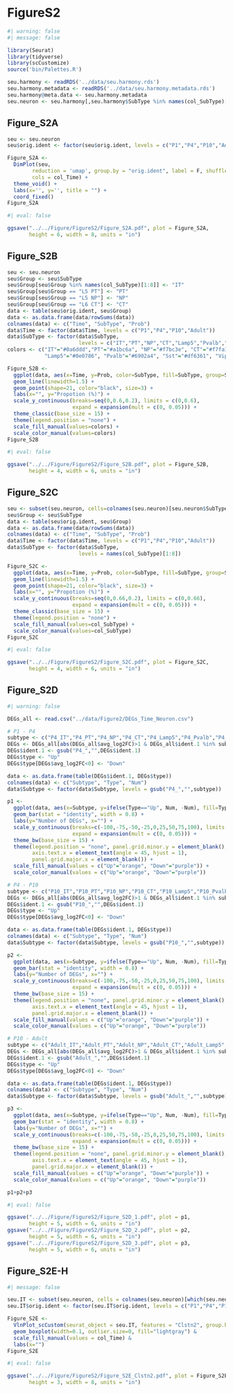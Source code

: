 # FigureS2

```r
#| warning: false
#| message: false

library(Seurat)
library(tidyverse)
library(scCustomize)
source('bin/Palettes.R')
```


```r
seu.harmony <- readRDS('../data/seu.harmony.rds')
seu.harmony.metadata <- readRDS('../data/seu.harmony.metadata.rds')
seu.harmony@meta.data <- seu.harmony.metadata
seu.neuron <- seu.harmony[,seu.harmony$SubType %in% names(col_SubType)[1:15]]
```





## Figure_S2A

```r
seu <- seu.neuron
seu$orig.ident <- factor(seu$orig.ident, levels = c("P1","P4","P10","Adult"))

Figure_S2A <- 
  DimPlot(seu,
        reduction = 'umap', group.by = "orig.ident", label = F, shuffle=T, seed=123,
        cols = col_Time) +
  theme_void() +
  labs(x='', y='', title = "") +
  coord_fixed()
Figure_S2A
```

```r
#| eval: false

ggsave("../../Figure/FigureS2/Figure_S2A.pdf", plot = Figure_S2A,
       height = 6, width = 8, units = "in")
```





## Figure_S2B

```r
seu <- seu.neuron
seu$Group <- seu$SubType
seu$Group[seu$Group %in% names(col_SubType)[1:8]] <- "IT"
seu$Group[seu$Group == "L5 PT"] <- "PT"
seu$Group[seu$Group == "L5 NP"] <- "NP"
seu$Group[seu$Group == "L6 CT"] <- "CT"
data <- table(seu$orig.ident, seu$Group)
data <- as.data.frame(data/rowSums(data))
colnames(data) <- c("Time", "SubType", "Prob")
data$Time <- factor(data$Time, levels = c("P1","P4","P10","Adult"))
data$SubType <- factor(data$SubType, 
                       levels = c("IT","PT","NP","CT","Lamp5","Pvalb","Sst","Vip"))
colors <- c("IT"="#0a6ddd","PT"="#a1bc6a", "NP"="#f7bc3e", "CT"="#f7fa10",
            "Lamp5"="#0e0786", "Pvalb"="#6902a4", "Sst"="#df6361", "Vip"="#f8a635")

Figure_S2B <- 
  ggplot(data, aes(x=Time, y=Prob, color=SubType, fill=SubType, group=SubType)) +
  geom_line(linewidth=1.5) +
  geom_point(shape=21, color="black", size=3) +
  labs(x="", y="Propotion (%)") +
  scale_y_continuous(breaks=seq(0,0.6,0.2), limits = c(0,0.6),
                     expand = expansion(mult = c(0, 0.05))) +
  theme_classic(base_size = 15) +
  theme(legend.position = "none") +
  scale_fill_manual(values=colors) +
  scale_color_manual(values=colors)
Figure_S2B
```

```r
#| eval: false

ggsave("../../Figure/FigureS2/Figure_S2B.pdf", plot = Figure_S2B,
       height = 4, width = 6, units = "in")
```





## Figure_S2C

```r
seu <- subset(seu.neuron, cells=colnames(seu.neuron)[seu.neuron$SubType %in% names(col_SubType)[1:8]])
seu$Group <- seu$SubType
data <- table(seu$orig.ident, seu$Group)
data <- as.data.frame(data/rowSums(data))
colnames(data) <- c("Time", "SubType", "Prob")
data$Time <- factor(data$Time, levels = c("P1","P4","P10","Adult"))
data$SubType <- factor(data$SubType, 
                       levels = names(col_SubType)[1:8])

Figure_S2C <- 
  ggplot(data, aes(x=Time, y=Prob, color=SubType, fill=SubType, group=SubType)) +
  geom_line(linewidth=1.5) +
  geom_point(shape=21, color="black", size=3) +
  labs(x="", y="Propotion (%)") +
  scale_y_continuous(breaks=seq(0,0.66,0.2), limits = c(0,0.66),
                     expand = expansion(mult = c(0, 0.05))) +
  theme_classic(base_size = 15) +
  theme(legend.position = "none") +
  scale_fill_manual(values=col_SubType) +
  scale_color_manual(values=col_SubType)
Figure_S2C
```

```r
#| eval: false

ggsave("../../Figure/FigureS2/Figure_S2C.pdf", plot = Figure_S2C,
       height = 4, width = 6, units = "in")
```





## Figure_S2D

```r
#| warning: false

DEGs_all <- read.csv("../data/Figure2/DEGs_Time_Neuron.csv")

# P1 - P4
subtype <- c("P4_IT","P4_PT","P4_NP","P4_CT","P4_Lamp5","P4_Pvalb","P4_Sst","P4_Vip")
DEGs <- DEGs_all[abs(DEGs_all$avg_log2FC)>1 & DEGs_all$ident.1 %in% subtype,]
DEGs$ident.1 <- gsub("P4_","",DEGs$ident.1)
DEGs$type <- "Up"
DEGs$type[DEGs$avg_log2FC<0] <- "Down"

data <- as.data.frame(table(DEGs$ident.1, DEGs$type))
colnames(data) <- c("Subtype", "Type", "Num")
data$Subtype <- factor(data$Subtype, levels = gsub("P4_","",subtype))

p1 <- 
  ggplot(data, aes(x=Subtype, y=ifelse(Type=="Up", Num, -Num), fill=Type)) +
  geom_bar(stat = "identity", width = 0.8) +
  labs(y="Number of DEGs", x="") +
  scale_y_continuous(breaks=c(-100,-75,-50,-25,0,25,50,75,100), limits = c(-110,110),
                     expand = expansion(mult = c(0, 0.05))) +
  theme_bw(base_size = 15) +
  theme(legend.position = "none", panel.grid.minor.y = element_blank(),
        axis.text.x = element_text(angle = 45, hjust = 1),
        panel.grid.major.x = element_blank()) +
  scale_fill_manual(values = c("Up"="orange", "Down"="purple")) +
  scale_color_manual(values = c("Up"="orange", "Down"="purple"))

# P4 - P10
subtype <- c("P10_IT","P10_PT","P10_NP","P10_CT","P10_Lamp5","P10_Pvalb","P10_Sst","P10_Vip")
DEGs <- DEGs_all[abs(DEGs_all$avg_log2FC)>1 & DEGs_all$ident.1 %in% subtype,]
DEGs$ident.1 <- gsub("P10_","",DEGs$ident.1)
DEGs$type <- "Up"
DEGs$type[DEGs$avg_log2FC<0] <- "Down"

data <- as.data.frame(table(DEGs$ident.1, DEGs$type))
colnames(data) <- c("Subtype", "Type", "Num")
data$Subtype <- factor(data$Subtype, levels = gsub("P10_","",subtype))

p2 <- 
  ggplot(data, aes(x=Subtype, y=ifelse(Type=="Up", Num, -Num), fill=Type)) +
  geom_bar(stat = "identity", width = 0.8) +
  labs(y="Number of DEGs", x="") +
  scale_y_continuous(breaks=c(-100,-75,-50,-25,0,25,50,75,100), limits = c(-110,110),
                     expand = expansion(mult = c(0, 0.05))) +
  theme_bw(base_size = 15) +
  theme(legend.position = "none", panel.grid.minor.y = element_blank(),
        axis.text.x = element_text(angle = 45, hjust = 1),
        panel.grid.major.x = element_blank()) +
  scale_fill_manual(values = c("Up"="orange", "Down"="purple")) +
  scale_color_manual(values = c("Up"="orange", "Down"="purple"))

# P10 - Adult
subtype <- c("Adult_IT","Adult_PT","Adult_NP","Adult_CT","Adult_Lamp5","Adult_Pvalb","Adult_Sst","Adult_Vip")
DEGs <- DEGs_all[abs(DEGs_all$avg_log2FC)>1 & DEGs_all$ident.1 %in% subtype,]
DEGs$ident.1 <- gsub("Adult_","",DEGs$ident.1)
DEGs$type <- "Up"
DEGs$type[DEGs$avg_log2FC<0] <- "Down"

data <- as.data.frame(table(DEGs$ident.1, DEGs$type))
colnames(data) <- c("Subtype", "Type", "Num")
data$Subtype <- factor(data$Subtype, levels = gsub("Adult_","",subtype))

p3 <- 
  ggplot(data, aes(x=Subtype, y=ifelse(Type=="Up", Num, -Num), fill=Type)) +
  geom_bar(stat = "identity", width = 0.8) +
  labs(y="Number of DEGs", x="") +
  scale_y_continuous(breaks=c(-100,-75,-50,-25,0,25,50,75,100), limits = c(-110,110),
                     expand = expansion(mult = c(0, 0.05))) +
  theme_bw(base_size = 15) +
  theme(legend.position = "none", panel.grid.minor.y = element_blank(),
        axis.text.x = element_text(angle = 45, hjust = 1),
        panel.grid.major.x = element_blank()) +
  scale_fill_manual(values = c("Up"="orange", "Down"="purple")) +
  scale_color_manual(values = c("Up"="orange", "Down"="purple"))

p1+p2+p3
```

```r
#| eval: false

ggsave("../../Figure/FigureS2/Figure_S2D_1.pdf", plot = p1,
       height = 5, width = 6, units = "in")
ggsave("../../Figure/FigureS2/Figure_S2D_2.pdf", plot = p2,
       height = 5, width = 6, units = "in")
ggsave("../../Figure/FigureS2/Figure_S2D_3.pdf", plot = p3,
       height = 5, width = 6, units = "in")
```





## Figure_S2E-H

```r
#| message: false

seu.IT <- subset(seu.neuron, cells = colnames(seu.neuron)[which(seu.neuron$SubType %in% names(col_SubType)[1:8])])
seu.IT$orig.ident <- factor(seu.IT$orig.ident, levels = c("P1","P4","P10","Adult"))

Figure_S2E <- 
  VlnPlot_scCustom(seurat_object = seu.IT, features = "Clstn2", group.by = "orig.ident", pt.size = 0) & NoLegend() &
  geom_boxplot(width=0.1, outlier.size=0, fill="lightgray") &
  scale_fill_manual(values = col_Time) &
  labs(x="")
Figure_S2E
```


```r
#| eval: false

ggsave("../../Figure/FigureS2/Figure_S2E_Clstn2.pdf", plot = Figure_S2E,
       height = 3, width = 8, units = "in")
```






